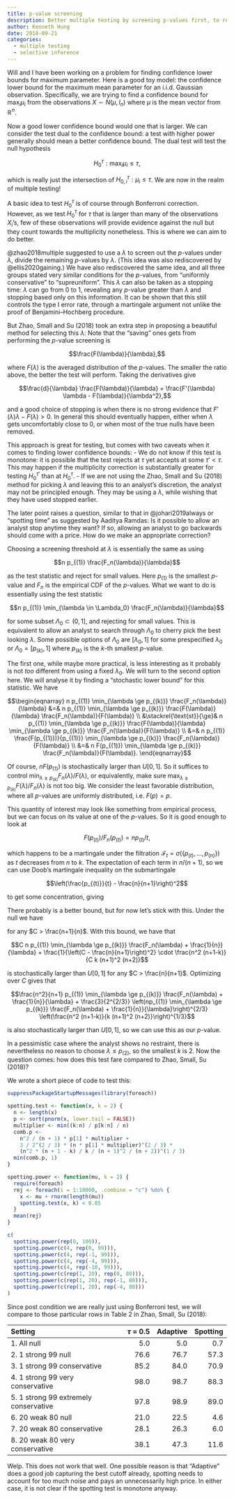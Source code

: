 ```yaml
---
title: p-value screening
description: Better multiple testing by screening p-values first, to reduce the penalty in common multiple testing procedure
author: Kenneth Hung
date: 2018-09-21
categories:
  - multiple testing
  - selective inference
---
```

Will and I have been working on a problem for finding confidence lower bounds for maximum parameter. Here is a good toy model: the confidence lower bound for the maximum mean parameter for an i.i.d. Gaussian observation. Specifically, we are trying to find a confidence bound for $\max_i \mu_i$ from the observations $X \sim N(\mu, I_n)$ where $\mu$ is the mean vector from $\mathbb{R}^n$.

Now a good lower confidence bound would one that is larger. We can consider the test dual to the confidence bound: a test with higher power generally should mean a better confidence bound. The dual test will test the null hypothesis

$$H_0^\tau: \max_i \mu_i \le \tau,$$

which is really just the intersection of $H_{0, i}^\tau: \mu_i \le \tau$. We are now in the realm of multiple testing!

A basic idea to test $H_0^\tau$ is of course through Bonferroni correction. However, as we test $H_0^\tau$ for $\tau$ that is larger than many of the observations $X_i$'s, few of these observations will provide evidence against the null but they count towards the multiplicity nonetheless. This is where we can aim to do better.

@zhao2018multiple suggested to use a $\lambda$ to screen out the *p*-values under $\lambda$, divide the remaining *p*-values by $\lambda$. (This idea was also rediscovered by @ellis2020gaining.) We have also rediscovered the same idea, and all three groups stated very similar conditions for the *p*-values, from "uniformly conservative" to "supreuniform". This $\lambda$ can also be taken as a stopping time: $\lambda$ can go from 0 to 1, revealing any *p*-value greater than $\lambda$ and stopping based only on this information. It can be shown that this still controls the type I error rate, through a martingale argument not unlike the proof of Benjamini--Hochberg procedure.

But Zhao, Small and Su (2018) took an extra step in proposing a beautiful method for selecting this $\lambda$: Note that the "saving" ones gets from performing the *p*-value screening is

$$\frac{F(\lambda)}{\lambda},$$

where $F(\lambda)$ is the averaged distribution of the *p*-values. The smaller the ratio above, the better the test will perform. Taking the derivatives give

$$\frac{d}{\lambda} \frac{F(\lambda)}{\lambda} = \frac{F'(\lambda) \lambda - F(\lambda)}{\lambda^2},$$

and a good choice of stopping is when there is no strong evidence that $F'(\lambda) \lambda - F(\lambda) > 0$. In general this should eventually happen, either when $\lambda$ gets uncomfortably close to 0, or when most of the true nulls have been removed.

This approach is great for testing, but comes with two caveats when it comes to finding lower confidence bounds:
- We do not know if this test is monotone: it is possible that the test rejects at $\tau$ yet accepts at some $\tau' < \tau$. This may happen if the multiplicity correction is substantially greater for testing $H_0^{\tau'}$ than at $H_0^{\tau}$.
- If we are not using the Zhao, Small and Su (2018) method for picking $\lambda$ and leaving this to an analyst's discretion, the analyst may not be principled enough. They may be using a $\lambda$, while wishing that they have used stopped earlier.

The later point raises a question, similar to that in @johari2019always or "spotting time" as suggested by Aaditya Ramdas: Is it possible to allow an analyst stop anytime they want? If so, allowing an analyst to go backwards should come with a price. How do we make an appropriate correction?

Choosing a screening threshold at $\lambda$ is essentially the same as using

$$n p_{(1)} \frac{F_n(\lambda)}{\lambda}$$

as the test statistic and reject for small values. Here $p_{(1)}$ is the smallest *p*-value and $F_n$ is the empirical CDF of the *p*-values. What we want to do is essentially using the test statistic

$$n p_{(1)} \min_{\lambda \in \Lambda_0} \frac{F_n(\lambda)}{\lambda}$$

for some subset $\Lambda_0 \subset (0, 1]$, and rejecting for small values. This is equivalent to allow an analyst to search through $\Lambda_0$ to cherry pick the best looking $\lambda$. Some possible options of $\Lambda_0$ are $[\lambda_0, 1]$ for some prespecified $\lambda_0$ or $\Lambda_0 = [p_{(k)}, 1]$ where $p_{(k)}$ is the $k$-th smallest *p*-value.

The first one, while maybe more practical, is less interesting as it probably is not *too* different from using a fixed $\lambda_0$. We will turn to the second option here. We will analyse it by finding a "stochastic lower bound" for this statistic. We have

$$\begin{eqnarray}
n p_{(1)} \min_{\lambda \ge p_{(k)}} \frac{F_n(\lambda)}{\lambda} &=& n p_{(1)} \min_{\lambda \ge p_{(k)}} \frac{F(\lambda)}{\lambda} \frac{F_n(\lambda)}{F(\lambda)} \\
&\stackrel{\text{st}}{\ge}& n p_{(1)} \min_{\lambda \ge p_{(k)}} \frac{F(\lambda)}{\lambda} \min_{\lambda \ge p_{(k)}} \frac{F_n(\lambda)}{F(\lambda)} \\
&=& n p_{(1)} \frac{F(p_{(1)})}{p_{(1)}} \min_{\lambda \ge p_{(k)}} \frac{F_n(\lambda)}{F(\lambda)} \\
&=& n F(p_{(1)}) \min_{\lambda \ge p_{(k)}} \frac{F_n(\lambda)}{F(\lambda)}.
\end{eqnarray}$$

Of course, $n F(p_{(1)})$ is stochastically larger than $U[0, 1]$. So it suffices to control $\min_{\lambda \ge p_{(k)}} F_n(\lambda) / F(\lambda)$, or equivalently, make sure $\max_{\lambda \ge p_{(k)}} F(\lambda) / F_n(\lambda)$ is not too big. We consider the least favorable distribution, where all *p*-values are uniformly distributed, i.e. $F(p) = p$.

This quantity of interest may look like something from empirical process, but we can focus on its value at one of the *p*-values. So it is good enough to look at

$$F(p_{(t)}) / F_n(p_{(t)}) = n p_{(t)} / t,$$

which happens to be a martingale under the filtration $\mathcal{F}_t = \sigma(\{p_{(t)}, \ldots, p_{(n)}\})$ as $t$ decreases from $n$ to $k$. The expectation of each term in $n / (n+1)$, so we can use Doob's martingale inequality on the submartingale

$$\left(\frac{p_{(t)}}{t} - \frac{n}{n+1}\right)^2$$

to get some concentration, giving

\begin{eqnarray}
\mathbb{P}\left[\max_{k \le t \le n} \left(\frac{n p_{(t)}}{t} - \frac{n}{n+1}\right)^2 > C\right] &\le& \frac{\mathrm{var}[n p_{(k)} / k]}{C} \\
&=& \frac{1}{C} \cdot \frac{n^2 (n+1-k)}{k (n+1)^2 (n+2)}.
\end{eqnarray}

There probably is a better bound, but for now let's stick with this. Under the null we have

\begin{eqnarray}
\mathbb{P}\left[\min_{\lambda \ge p_{(k)}} \frac{F_n(\lambda) + \frac{1}{n}}{\lambda} < \frac{1}{C}\right] &\le& \mathbb{P}\left[\max_{k \le t \le n} \frac{p_{(k)}}{k} < C\right] \\
&\le& \frac{1}{\left(C - \frac{n}{n+1}\right)^2} \cdot \frac{n^2 (n+1-k)}{k (n+1)^2 (n+2)}
\end{eqnarray}

for any $C > \frac{n+1}{n}$. With this bound, we have that

$$C n p_{(1)} \min_{\lambda \ge p_{(k)}} \frac{F_n(\lambda) + \frac{1}{n}}{\lambda} + \frac{1}{\left(C - \frac{n}{n+1}\right)^2} \cdot \frac{n^2 (n+1-k)}{C k (n+1)^2 (n+2)}$$

is stochastically larger than $U[0, 1]$ for any $C > \frac{n}{n+1}$. Optimizing over $C$ gives that

$$\frac{n^2}{n+1} p_{(1)} \min_{\lambda \ge p_{(k)}} \frac{F_n(\lambda) + \frac{1}{n}}{\lambda} + \frac{3}{2^{2/3}} \left(np_{(1)} \min_{\lambda \ge p_{(k)}} \frac{F_n(\lambda) + \frac{1}{n}}{\lambda}\right)^{2/3} \left(\frac{n^2 (n+1-k)}{k (n+1)^2 (n+2)}\right)^{1/3}$$

is also stochastically larger than $U[0, 1]$, so we can use this as our *p*-value.

In a pessimistic case where the analyst shows no restraint, there is nevertheless no reason to choose $\lambda \le p_{(2)}$, so the smallest $k$ is 2. Now the question comes: how does this test fare compared to Zhao, Small, Su (2018)?

We wrote a short piece of code to test this:

```r
suppressPackageStartupMessages(library(foreach))

spotting.test <- function(x, k = 2) {
  n <- length(x)
  p <- sort(pnorm(x, lower.tail = FALSE))
  multiplier <- min((k:n) / p[k:n] / n)
  comb.p <-
    n^2 / (n + 1) * p[1] * multiplier +
    3 / 2^(2 / 3) * (n * p[1] * multiplier)^(2 / 3) *
    (n^2 * (n + 1 - k) / k / (n + 1)^2 / (n + 2))^(1 / 3)
  min(comb.p, 1)
}

spotting.power <- function(mu, k = 2) {
  require(foreach)
  rej <- foreach(i = 1:10000, .combine = "c") %do% {
    x <- mu + rnorm(length(mu))
    spotting.test(x, k) < 0.05
  }
  mean(rej)
}

c(
  spotting.power(rep(0, 100)),
  spotting.power(c(4, rep(0, 99))),
  spotting.power(c(4, rep(-1, 99))),
  spotting.power(c(4, rep(-4, 99))),
  spotting.power(c(4, rep(-10, 99))),
  spotting.power(c(rep(1, 20), rep(0, 80))),
  spotting.power(c(rep(1, 20), rep(-1, 80))),
  spotting.power(c(rep(1, 20), rep(-4, 80)))
)
```

Since post condition we are really just using Bonferroni test, we will compare to those particular rows in Table 2 in Zhao, Small, Su (2018):

| Setting                               | $\tau$ = 0.5   | Adaptive | Spotting |
|:------------------------------------- | --------------:| --------:| --------:|
| 1. All null                           | 5.0            | 5.0      | 0.7      |
| 2. 1 strong 99 null                   | 76.6           | 76.7     | 57.3     |
| 3. 1 strong 99 conservative           | 85.2           | 84.0     | 70.9     |
| 4. 1 strong 99 very conservative      | 98.0           | 98.7     | 88.3     |
| 5. 1 strong 99 extremely conservative | 97.8           | 98.9     | 89.0     |
| 6. 20 weak 80 null                    | 21.0           | 22.5     | 4.6      |
| 7. 20 weak 80 conservative            | 28.1           | 26.3     | 6.0      |
| 8. 20 weak 80 very conservative       | 38.1           | 47.3     | 11.6     |

Welp. This does not work that well. One possible reason is that "Adaptive" does a good job capturing the best cutoff already, spotting needs to account for too much noise and pays an unnecessarily high price. In either case, it is not clear if the spotting test is monotone anyway.
